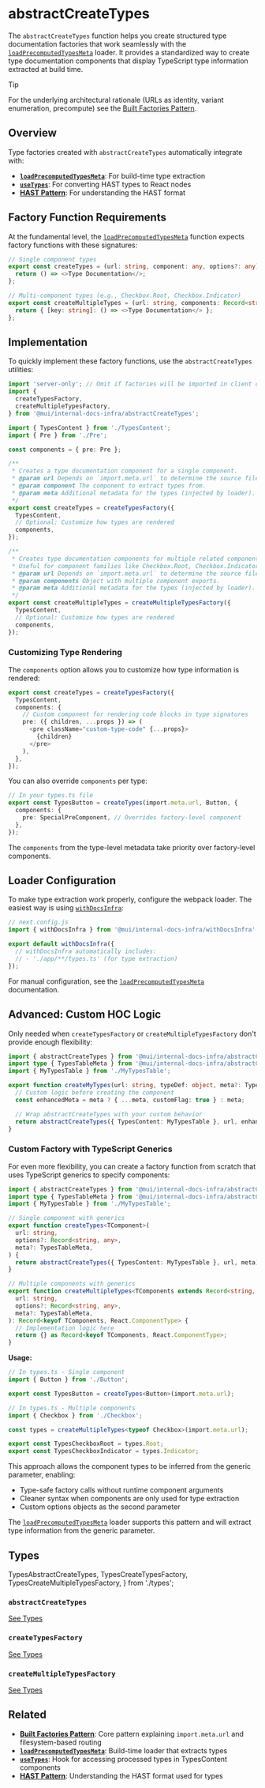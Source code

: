 # abstractCreateTypes

The `abstractCreateTypes` function helps you create structured type documentation factories that work seamlessly with the [`loadPrecomputedTypesMeta`](../load-precomputed-types-meta/page.mdx) loader. It provides a standardized way to create type documentation components that display TypeScript type information extracted at build time.

> [!TIP]
> For the underlying architectural rationale (URLs as identity, variant enumeration, precompute) see the [Built Factories Pattern](../../patterns/built-factories/).

## Overview

Type factories created with `abstractCreateTypes` automatically integrate with:

- **[`loadPrecomputedTypesMeta`](../load-precomputed-types-meta/page.mdx)**: For build-time type extraction
- **[`useTypes`](../../hooks/use-types/page.mdx)**: For converting HAST types to React nodes
- **[HAST Pattern](../../patterns/hast/page.mdx)**: For understanding the HAST format

## Factory Function Requirements

At the fundamental level, the [`loadPrecomputedTypesMeta`](../load-precomputed-types-meta/page.mdx) function expects factory functions with these signatures:

```ts
// Single component types
export const createTypes = (url: string, component: any, options?: any) => {
  return () => <>Type Documentation</>;
};

// Multi-component types (e.g., Checkbox.Root, Checkbox.Indicator)
export const createMultipleTypes = (url: string, components: Record<string, any>, options?: any) => {
  return { [key: string]: () => <>Type Documentation</> };
};
```

## Implementation

To quickly implement these factory functions, use the `abstractCreateTypes` utilities:

```ts
import 'server-only'; // Omit if factories will be imported in client components or Pages Router
import {
  createTypesFactory,
  createMultipleTypesFactory,
} from '@mui/internal-docs-infra/abstractCreateTypes';

import { TypesContent } from './TypesContent';
import { Pre } from './Pre';

const components = { pre: Pre };

/**
 * Creates a type documentation component for a single component.
 * @param url Depends on `import.meta.url` to determine the source file location.
 * @param component The component to extract types from.
 * @param meta Additional metadata for the types (injected by loader).
 */
export const createTypes = createTypesFactory({
  TypesContent,
  // Optional: Customize how types are rendered
  components,
});

/**
 * Creates type documentation components for multiple related components.
 * Useful for component families like Checkbox.Root, Checkbox.Indicator.
 * @param url Depends on `import.meta.url` to determine the source file location.
 * @param components Object with multiple component exports.
 * @param meta Additional metadata for the types (injected by loader).
 */
export const createMultipleTypes = createMultipleTypesFactory({
  TypesContent,
  // Optional: Customize how types are rendered
  components,
});
```

### Customizing Type Rendering

The `components` option allows you to customize how type information is rendered:

```ts
export const createTypes = createTypesFactory({
  TypesContent,
  components: {
    // Custom component for rendering code blocks in type signatures
    pre: ({ children, ...props }) => (
      <pre className="custom-type-code" {...props}>
        {children}
      </pre>
    ),
  },
});
```

You can also override `components` per type:

```ts
// In your types.ts file
export const TypesButton = createTypes(import.meta.url, Button, {
  components: {
    pre: SpecialPreComponent, // Overrides factory-level component
  },
});
```

The `components` from the type-level metadata take priority over factory-level components.

## Loader Configuration

To make type extraction work properly, configure the webpack loader. The easiest way is using [`withDocsInfra`](../with-docs-infra/page.mdx):

```js
// next.config.js
import { withDocsInfra } from '@mui/internal-docs-infra/withDocsInfra';

export default withDocsInfra({
  // withDocsInfra automatically includes:
  // - './app/**/types.ts' (for type extraction)
});
```

For manual configuration, see the [`loadPrecomputedTypesMeta`](../load-precomputed-types-meta/page.mdx) documentation.

## Advanced: Custom HOC Logic

Only needed when `createTypesFactory` or `createMultipleTypesFactory` don't provide enough flexibility:

```typescript
import { abstractCreateTypes } from '@mui/internal-docs-infra/abstractCreateTypes';
import type { TypesTableMeta } from '@mui/internal-docs-infra/abstractCreateTypes';
import { MyTypesTable } from './MyTypesTable';

export function createMyTypes(url: string, typeDef: object, meta?: TypesTableMeta) {
  // Custom logic before creating the component
  const enhancedMeta = meta ? { ...meta, customFlag: true } : meta;

  // Wrap abstractCreateTypes with your custom behavior
  return abstractCreateTypes({ TypesContent: MyTypesTable }, url, enhancedMeta);
}
```

### Custom Factory with TypeScript Generics

For even more flexibility, you can create a factory function from scratch that uses TypeScript generics to specify components:

```typescript
import { abstractCreateTypes } from '@mui/internal-docs-infra/abstractCreateTypes';
import type { TypesTableMeta } from '@mui/internal-docs-infra/abstractCreateTypes';
import { MyTypesTable } from './MyTypesTable';

// Single component with generics
export function createTypes<TComponent>(
  url: string,
  options?: Record<string, any>,
  meta?: TypesTableMeta,
) {
  return abstractCreateTypes({ TypesContent: MyTypesTable }, url, meta);
}

// Multiple components with generics
export function createMultipleTypes<TComponents extends Record<string, any>>(
  url: string,
  options?: Record<string, any>,
  meta?: TypesTableMeta,
): Record<keyof TComponents, React.ComponentType> {
  // Implementation logic here
  return {} as Record<keyof TComponents, React.ComponentType>;
}
```

**Usage:**

```typescript
// In types.ts - Single component
import { Button } from './Button';

export const TypesButton = createTypes<Button>(import.meta.url);

// In types.ts - Multiple components
import { Checkbox } from './Checkbox';

const types = createMultipleTypes<typeof Checkbox>(import.meta.url);

export const TypesCheckboxRoot = types.Root;
export const TypesCheckboxIndicator = types.Indicator;
```

This approach allows the component types to be inferred from the generic parameter, enabling:

- Type-safe factory calls without runtime component arguments
- Cleaner syntax when components are only used for type extraction
- Custom options objects as the second parameter

The [`loadPrecomputedTypesMeta`](../load-precomputed-types-meta/page.mdx) loader supports this pattern and will extract type information from the generic parameter.

## Types

  TypesAbstractCreateTypes,
  TypesCreateTypesFactory,
  TypesCreateMultipleTypesFactory,
} from './types';

### `abstractCreateTypes`

<TypesAbstractCreateTypes />

[See Types](./types.md#abstractCreateTypes)

### `createTypesFactory`

<TypesCreateTypesFactory />

[See Types](./types.md#createTypesFactory)

### `createMultipleTypesFactory`

<TypesCreateMultipleTypesFactory />

[See Types](./types.md#createMultipleTypesFactory)

## Related

- **[Built Factories Pattern](../../patterns/built-factories/page.mdx)**: Core pattern explaining `import.meta.url` and filesystem-based routing
- **[`loadPrecomputedTypesMeta`](../load-precomputed-types-meta/page.mdx)**: Build-time loader that extracts types
- **[`useTypes`](../../hooks/use-types/page.mdx)**: Hook for accessing processed types in TypesContent components
- **[HAST Pattern](../../patterns/hast/page.mdx)**: Understanding the HAST format used for types
